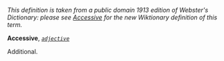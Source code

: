 ''This definition is taken from a public domain 1913 edition of Webster's Dictionary: please see [[Accessive]] for the new Wiktionary definition of this term.''

'''Accessive''', ''<code>[[adjective (part of speech)|adjective]]</code>''

Additional.